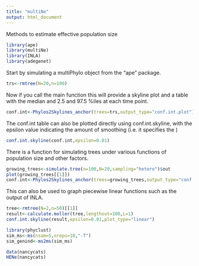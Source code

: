 ```yaml
---
title: "multiNe"
output: html_document
---
```


Methods to estimate effective population size

```r
library(ape)
library(multiNe)
library(INLA)
library(adegenet)
```


Start by simulating a multiPhylo object from the "ape" package.
```r
trs<-rmtree(N=20,n=100)
```

Now if you call the main function this will provide a skyline plot and a table with the median and 2.5 and 97.5 %iles at each time point. 

```r
conf.int<-Phylos2Skylines_anchor(trees=trs,output_type="conf.int.plot")
```

The conf.int table can also be plotted directly using conf.int.skyline, with the epsilon value indicating the amount of smoothing (i.e. it specifies the )

```r
conf.int.skyline(conf.int,epsilon=0.01)
```

There is a function for simulating trees under various functions of population size and other factors. 

```r
growing_trees<-simulate.tree(n=100,N=20,sampling="hetero")$out
plot(growing_trees[[1]])
conf.int<-Phylos2Skylines_anchor(trees=growing_trees,output_type="conf.int.plot",epsilon=0)
```

This can also be used to graph piecewise linear functions such as the output of INLA.

```r
tree<-rmtree(N=2,n=50)[[1]]
result<-calculate.moller(tree,lengthout=100,L=1)
conf.int.skyline(result,epsilon=0.01,plot_type="linear")
```



```r
library(phyclust)
sim_ms<-ms(nsam=5,nreps=10,"-T")
sim_genind<-ms2ms(sim_ms)
```


```r
data(nancycats)
HENe(nancycats)
```
